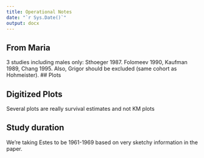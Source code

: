 ```yaml
---
title: Operational Notes
date: "`r Sys.Date()`"
output: docx
---
```


## From Maria
3 studies including males only: Sthoeger 1987. Folomeev 1990, Kaufman 1989, Chang 1995.
Also, Grigor should be excluded  (same cohort as Hohmeister).
## Plots

## Digitized Plots

Several plots are really survival estimates and not KM plots

## Study duration

We're taking Estes to be 1961-1969 based on very sketchy information in the paper.